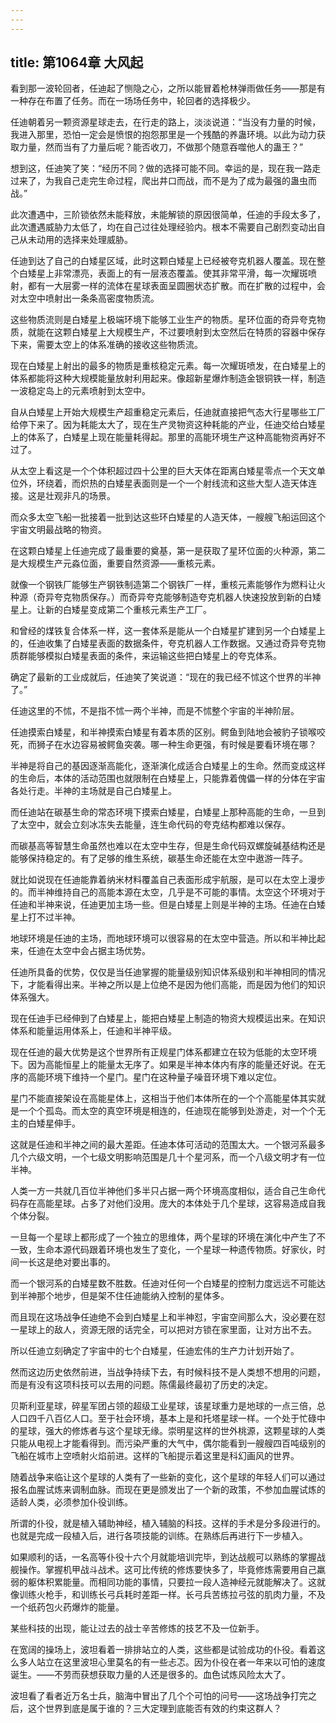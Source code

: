 ```yaml
---
---
---
```

title: 第1064章 大风起
---



看到那一波轮回者，任迪起了恻隐之心，之所以能冒着枪林弹雨做任务——那是有一种存在布置了任务。而在一场场任务中，轮回者的选择极少。

任迪朝着另一颗资源星球走去，在行走的路上，淡淡说道：“当没有力量的时候，我进入那里，恐怕一定会是愤恨的抱怨那里是一个残酷的养蛊环境。以此为动力获取力量，然而当有了力量后呢？能否收刀，不做那个随意吞噬他人的蛊王？”

想到这，任迪笑了笑：“经历不同？做的选择可能不同。幸运的是，现在我一路走过来了，为我自己走完生命过程，爬出井口而战，而不是为了成为最强的蛊虫而战。”

此次遭遇中，三阶锁依然未能释放，未能解锁的原因很简单，任迪的手段太多了，此次遭遇威胁力太低了，均在自己过往处理经验内。根本不需要自己剧烈变动出自己从未动用的选择来处理威胁。

任迪到达了自己的白矮星区域，此时这颗白矮星上已经被夸克机器人覆盖。现在整个白矮星上非常漂亮，表面上的有一层液态覆盖。使其非常平滑，每一次耀斑喷射，都有一大层雾一样的流体在星球表面呈圆圈状态扩散。而在扩散的过程中，会对太空中喷射出一条条高密度物质流。

这些物质流则是白矮星上极端环境下能够工业生产的物质。星环位面的奇异夸克物质，就能在这颗白矮星上大规模生产，不过要喷射到太空然后在特质的容器中保存下来，需要太空上的体系准确的接收这些物质流。

现在白矮星上射出的最多的物质是重核稳定元素。每一次耀斑喷发，在白矮星上的体系都能将这种大规模能量放射利用起来。像超新星爆炸制造金银铜铁一样，制造一波稳定岛上的元素喷射到太空中。

自从白矮星上开始大规模生产超重稳定元素后，任迪就直接把气态大行星哪些工厂给停下来了。因为耗能太大了，现在生产灵物资这种耗能的产业，任迪交给白矮星上的体系了，白矮星上现在能量耗得起。那里的高能环境生产这种高能物资再好不过了。

从太空上看这是一个个体积超过四十公里的巨大天体在距离白矮星零点一个天文单位外，环绕着，而炽热的白矮星表面则是一个一个射线流和这些大型人造天体连接。这是壮观非凡的场景。

而众多太空飞船一批接着一批到达这些环白矮星的人造天体，一艘艘飞船运回这个宇宙文明最战略的物资。

在这颗白矮星上任迪完成了最重要的奠基，第一是获取了星环位面的火种源，第二是大规模生产元淼位面，重要自然资源——重核元素。

就像一个钢铁厂能够生产钢铁制造第二个钢铁厂一样，重核元素能够作为燃料让火种源（奇异夸克物质保存。）而奇异夸克能够制造夸克机器人快速投放到新的白矮星上。让新的白矮星变成第二个重核元素生产工厂。

和曾经的煤铁复合体系一样，这一套体系是能从一个白矮星扩建到另一个白矮星上的，任迪收集了白矮星表面的数据条件，夸克机器人工作数据。又通过奇异夸克物质群能够模拟白矮星表面的条件，来运输这些把白矮星上的夸克体系。

确定了最新的工业成就后，任迪笑了笑说道：“现在的我已经不怵这个世界的半神了。”

任迪这里的不怵，不是指不怵一两个半神，而是不怵整个宇宙的半神阶层。

任迪摸索白矮星，和半神摸索白矮星有着本质的区别。鳄鱼到陆地会被豹子锁喉咬死，而狮子在水边容易被鳄鱼突袭。哪一种生命更强，有时候是要看环境在哪？

半神是将自己的基因逐渐高能化，逐渐演化成适合白矮星上的生命。然而变成这样的生命后，本体的活动范围也就限制在白矮星上，只能靠着傀儡一样的分体在宇宙各处行走。半神的主场就是自己白矮星上。

而任迪站在碳基生命的常态环境下摸索白矮星，白矮星上那种高能的生命，一旦到了太空中，就会立刻冰冻失去能量，连生命代码的夸克结构都难以保存。

而碳基高等智慧生命虽然也难以在太空中生存，但是生命代码双螺旋碱基结构还是能够保持稳定的。有了足够的维生系统，碳基生命还能在太空中遨游一阵子。

就比如说现在任迪能靠着纳米材料覆盖自己表面形成宇航服，是可以在太空上漫步的。而半神维持自己的高能本源在太空，几乎是不可能的事情。太空这个环境对于任迪和半神来说，任迪更加主场一些。但是白矮星上则是半神的主场。任迪在白矮星上打不过半神。

地球环境是任迪的主场，而地球环境可以很容易的在太空中营造。所以和半神比起来，任迪在太空中会占据主场优势。

任迪所具备的优势，仅仅是当任迪掌握的能量级别知识体系级别和半神相同的情况下，才能看得出来。半神之所以是上位绝不是因为他们高能，而是因为他们的知识体系强大。

现在任迪手已经伸到了白矮星上，能把白矮星上制造的物资大规模运出来。在知识体系和能量运用体系上，任迪和半神平级。

现在任迪的最大优势是这个世界所有正规星门体系都建立在较为低能的太空环境下。因为高能恒星上的能量太无序了。如果是半神本体内有序的能量还好说。在无序的高能环境下维持一个星门。星门在这种量子噪音环境下难以定位。

星门不能直接架设在高能星体上，这相当于他们本体所在的一个个高能星体其实就是一个个孤岛。而太空的真空环境是相连的，任迪现在能够到处游走，对一个个无主的白矮星伸手。

这就是任迪和半神之间的最大差距。任迪本体可活动的范围太大。一个银河系最多几个六级文明，一个七级文明影响范围是几十个星河系，而一个八级文明才有一位半神。

人类一方一共就几百位半神他们多半只占据一两个环境高度相似，适合自己生命代码存在高能星球。占多了对他们没用。庞大的本体处于几个星球，这容易造成自我个体分裂。

一旦每一个星球上都形成了一个独立的思维体，两个星球的环境在演化中产生了不一致，生命本源代码跟着环境也发生了变化，一个星球一种遗传物质。好家伙，时间一长这是绝对要出事的。

而一个银河系的白矮星数不胜数。任迪对任何一个白矮星的控制力度远远不可能达到半神那个地步，但是架不住任迪能纳入控制的星体多。

而且现在这场战争任迪绝不会到白矮星上和半神怼，宇宙空间那么大，没必要在怼一星球上的敌人，资源无限的话完全，可以把对方锁在家里面，让对方出不去。

所以任迪立刻确定了宇宙中的七个白矮星，任迪宏伟的生产力计划开始了。

然而这边历史依然前进，当战争持续下去，有时候科技不是人类想不想用的问题，而是有没有这项科技可以去用的问题。陈儒最终最初了历史的决定。

贝斯利亚星球，碎星军团占领的超级工业星球，该星球重力是地球的一点三倍，总人口四千八百亿人口。至于社会环境，基本上是和托塔星球一样。一个处于忙碌中的星球，强大的修炼者与这个星球无缘。崇明星这样的世外桃源，这颗星球的人类只能从电视上才能看得到。而污染严重的大气中，偶尔能看到一艘艘四百吨级别的飞船在城市上空喷射火焰前进。这样的飞船提示着这里是科幻画风的世界。

随着战争来临让这个星球的人类有了一些新的变化，这个星球的年轻人们可以通过报名血腥试炼来调制血脉。而现在更是颁发出了一个新的政策，不参加血腥试炼的适龄人类，必须参加仆役训练。

所谓的仆役，就是植入辅助神经，植入辅脑的科技。这样的手术是分多段进行的。也就是完成一段植入后，进行各项技能的训练。在熟练后再进行下一步植入。

如果顺利的话，一名高等仆役十六个月就能培训完毕，到达战舰可以熟练的掌握战舰操作。掌握机甲战斗战术。这可比传统的修炼要快多了，毕竟修炼需要用自己羸弱的躯体积累能量。而相同功能的事情，只要拉一段人造神经元就能解决了。这就像训练火枪手，和训练长弓兵耗时差距一样。长弓兵苦练拉弓弦的肌肉力量，不及一个纸药包火药爆炸的能量。

某些科技的出现，能让过去的战士辛苦修炼的技艺不及一位新手。

在宽阔的操场上，波坦看着一排排站立的人类，这些都是试验成功的仆役。看着这么多人站立在这里波坦心里莫名的有一些忐忑。因为仆役在者一年来以可怕的速度诞生。——不劳而获想获取力量的人还是很多的。血色试炼风险太大了。

波坦看了看者近万名士兵，脑海中冒出了几个个可怕的问号——这场战争打完之后，这个世界到底是属于谁的？三大定理到底能否有效的约束这群人？